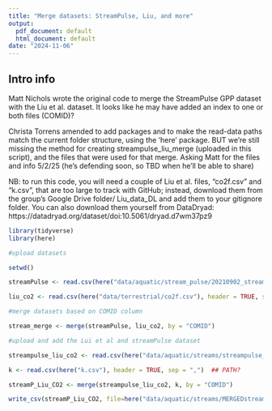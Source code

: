 ```yaml
---
title: "Merge datasets: StreamPulse, Liu, and more"
output:
  pdf_document: default
  html_document: default
date: "2024-11-06"
---
```


## Intro info
Matt Nichols wrote the original code to merge the StreamPulse GPP dataset with the Liu et al. dataset. It looks like he may have added an index to one or both files (COMID)? 

Christa Torrens amended to add packages and to make the read-data paths match the current folder structure, using the 'here' package. BUT we're still missing the method for creating streampulse_liu_merge (uploaded in this script), and the files that were used for that merge.  Asking Matt for the files and info 5/2/25 (he's defending soon, so TBD when he'll be able to share)

NB: to run this code, you will need a couple of Liu et al. files, "co2f.csv" and "k.csv", that are too large to track with GitHub; instead, download them from the group's Google Drive folder/ Liu_data_DL and add them to your gitignore folder. You can also download them  yourself from DataDryad: https://datadryad.org/dataset/doi:10.5061/dryad.d7wm37pz9



```r

library(tidyverse)
library(here)

```


```r
#upload datasets

setwd()

streamPulse <- read.csv(here("data/aquatic/stream_pulse/20210902_streampulse_synthesis_statset.csv"), header = TRUE, sep = ",")

liu_co2 <- read.csv(here("data/terrestrial/co2f.csv"), header = TRUE, sep = ",")

#merge datasets based on COMID column

stream_merge <- merge(streamPulse, liu_co2, by = "COMID")

```

```r
#upload and add the Lui et al and streamPulse dataset

streampulse_liu_co2 <- read.csv(here("data/aquatic/streams/streampulse_liu_merge.csv"), header = TRUE, sep = ",")

k <- read.csv(here("k.csv"), header = TRUE, sep = ",")  ## PATH? 

```

```r
streamP_Liu_CO2 <- merge(streampulse_liu_co2, k, by = "COMID")

write_csv(streamP_Liu_CO2, file=here("data/aquatic/streams/MERGEDstreamPulse_Liu.csv"))
```


